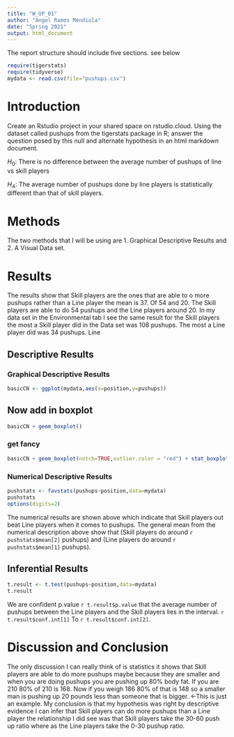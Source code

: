 ```yaml
---
title: "W_UP_01"
author: "Angel Ramos Mendiola"
date: "Spring 2021"
output: html_document
---
```




The report structure should include five sections.  see below



```r
require(tigerstats)
require(tidyverse)
mydata <- read.csv(file="pushups.csv")
```

# Introduction

<!--In this section you explain what you are trying to show. Where did the data come from? What is the research or other question you are trying to answer?!-->

Create an Rstudio project in your shared space on rstudio.cloud.  Using the dataset called pushups from the tigerstats package in R; answer the question posed by this null and alternate hypothesis in an html markdown document.

$H_0$: There is no difference between the average number of pushups of line vs skill players

$H_A$: The average number of pushups done by line players is statistically different than that of skill players.

# Methods
The two methods that I will be using are 1. Graphical Descriptive Results and 2. A Visual Data set.

<!--Decide on your methods: use "variable analysis" or other appropriate descriptors. Make sure to choose at least one graphical method and at least one numerical method.!-->

# Results
The results show that Skill players are the ones that are able to o more pushups rather than a Line player the mean is 37. Of 54 and 20. The Skill players are able to do 54 pushups and the Line players around 20. In my data set in the Environmental tab I see the same result for the Skill players the most a Skill player did in the Data set was 108 pushups. The most a Line player did was 34 pushups. Line
<!--Divide this section into two sub-sections: One for your descriptive results and one for your inferential results.!-->

## Descriptive Results

### Graphical Descriptive Results

<!--Graphical results here. Make sure to show your code. Provide appropriate labels for axes, giving units if possible, and provide a good title for the graph, too. Use the graphical results to describe the patterns if any that exist in the data as focused toward the research question!-->
```r
basicCN <- ggplot(mydata,aes(x=position,y=pushups))
```
## Now add in boxplot

```r
basicCN + geom_boxplot()
```
  
  
### get fancy  

```r
basicCN + geom_boxplot(notch=TRUE,outlier.color = "red") + stat_boxplot(geom ='errorbar') + labs(title="Skill vs Line pushups")
```

### Numerical Descriptive Results


```r
pushstats <- favstats(pushups~position,data=mydata)
pushstats
options(digits=2)
```
The numerical results are shown above which indicate that Skill players out beat Line players when it comes to pushups. The general mean from the numerical description above show that (Skill players do around `r pushstats$mean[2]` pushups) and (Line players do around `r pushstats$mean[1]` pushups).
<!--Numerical results go here. Use the numerical results to describe the patterns if any that exist in the data as focused toward the research question!-->

## Inferential Results

```r
t.result <- t.test(pushups~position,data=mydata)
t.result
```
We are confident p.value `r t.result$p.value` that the average number of pushups between the Line players and the Skill players lies in the interval. `r t.result$conf.int[1]` To `r t.result$conf.int[2]`.
<!--State hypothesis clearly. Make sure your discussion of the inferential test covers all the aspects that the test output produces, such as test statistic, p-value etc. Make a decision about the null hypothesis, explain the assumptions on which the selected test/procedure was based, and why the chosen procedure satisfys the assumptions and is appropriate to answer the research question!-->


# Discussion and Conclusion
The only discussion I can really think of is statistics it shows that Skill players are able to do more pushups maybe because they are smaller and when you are doing pushups you are pushing up 80% body fat. If you are 210 80% of 210 is 168. Now if you weigh 186 80% of that is 148 so a smaller man is pushing up 20 pounds less than someone that is bigger. <-This is just an example. My conclusion is that my hypothesis was right by descriptive evidence I can infer that Skill players can do more pushups than a Line player the relationship I did see was that Skill players take the 30-60 push up ratio where as the Line players take the 0-30 pushup ratio.

<!--Discussion and conclusion here. If you found a relationship be sure to consider whether the relationship occurs because one of the variavbles causes the other, or whether they perhasps are related for some other reason. Watch the chapter 6 videos from the GeorgeTown videos collection.!-->

